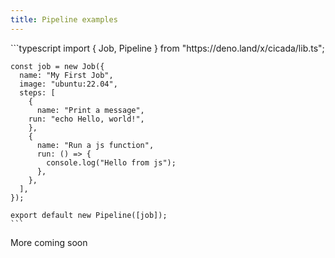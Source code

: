 ```yaml
---
title: Pipeline examples
---
```


<AccordionGroup>
  <Accordion title="Basic example" defaultOpen>
    ```typescript
    import { Job, Pipeline } from "https://deno.land/x/cicada/lib.ts";

    const job = new Job({
      name: "My First Job",
      image: "ubuntu:22.04",
      steps: [
        {
          name: "Print a message",
        run: "echo Hello, world!",
        },
        {
          name: "Run a js function",
          run: () => {
            console.log("Hello from js");
          },
        },
      ],
    });

    export default new Pipeline([job]);
    ```

  </Accordion>

</AccordionGroup>

More coming soon
